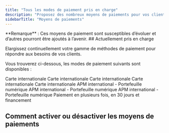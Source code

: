 ```yaml
---
title: "Tous les modes de paiement pris en charge"
description: "Proposez des nombreux moyens de paiements pour vos clients."
sidebarTitle: "Moyens de paiements"
---
```

<Info>
  **Remarque** : Ces moyens de paiement sont susceptibles d’évoluer et d’autres pourront être ajoutés à l’avenir.
</Info>
## Actuellement pris en charge

Elargissez continuellement votre gamme de méthodes de paiement pour répondre aux besoins de vos clients.

Vous trouverez ci-dessous, les modes de paiement suivants sont disponibles :

<CardGroup cols="1">
  <Card title="Visa" img="/images/Visa.png">
    Carte internationale
  </Card>
  <Card title="Mastercard" icon="mastercard">
    Carte internationale
  </Card>
  <Card title="Maestro" icon="mastercard">
    Carte internationale
  </Card>
  <Card title="CB" icon="mastercard">
    Carte internationale
  </Card>
  <Card title="AMEX" icon="mastercard">
    Carte internationale
  </Card>
  <Card title="Google pay" icon="mastercard">
    APM international - Portefeuille numérique
  </Card>
  <Card title="Apple pay" icon="mastercard">
    APM international - Portefeuille numérique
  </Card>
  <Card title="Paypal" icon="mastercard">
    APM international - Portefeuille numérique
  </Card>
  <Card title="Klarna" icon="mastercard" img="https://www.svgrepo.com/show/508697/klarna.svg">
    Paiement en plusieurs fois, en 30 jours et financement
  </Card>
</CardGroup>

## Comment activer ou désactiver les moyens de paiements 